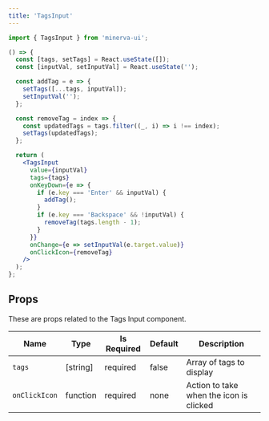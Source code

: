 ```yaml
---
title: 'TagsInput'
---
```



```js
import { TagsInput } from 'minerva-ui';
```

```jsx live
() => {
  const [tags, setTags] = React.useState([]);
  const [inputVal, setInputVal] = React.useState('');

  const addTag = e => {
    setTags([...tags, inputVal]);
    setInputVal('');
  };

  const removeTag = index => {
    const updatedTags = tags.filter((_, i) => i !== index);
    setTags(updatedTags);
  };

  return (
    <TagsInput
      value={inputVal}
      tags={tags}
      onKeyDown={e => {
        if (e.key === 'Enter' && inputVal) {
          addTag();
        }
        if (e.key === 'Backspace' && !inputVal) {
          removeTag(tags.length - 1);
        }
      }}
      onChange={e => setInputVal(e.target.value)}
      onClickIcon={removeTag}
    />
  );
};
```


## Props

These are props related to the Tags Input component.

| Name         | Type    | Is Required | Default | Description           |
| ------------ | ------- | ----------- | ------- | --------------------- |
| `tags` | [string] | required | false | Array of tags to display |
| `onClickIcon` | function | required   | none | Action to take when the icon is clicked |